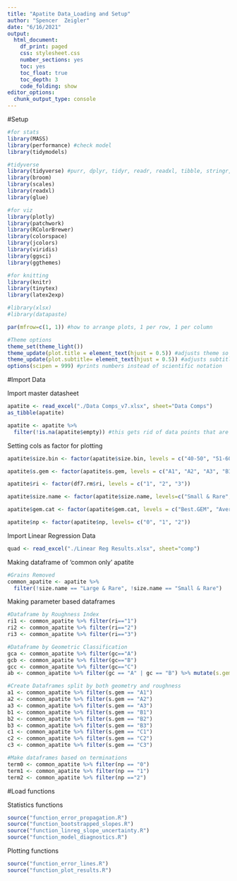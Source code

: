 ```yaml
---
title: "Apatite Data_Loading and Setup"
author: "Spencer  Zeigler"
date: "6/16/2021"
output:
  html_document: 
    df_print: paged
    css: stylesheet.css
    number_sections: yes
    toc: yes
    toc_float: true
    toc_depth: 3
    code_folding: show
editor_options:
  chunk_output_type: console
---
```


#Setup

```r

#for stats
library(MASS) 
library(performance) #check model
library(tidymodels)

#tidyverse
library(tidyverse) #purr, dplyr, tidyr, readr, readxl, tibble, stringr, forcats, ggplot2
library(broom)
library(scales) 
library(readxl) 
library(glue)

#for viz
library(plotly)
library(patchwork)
library(RColorBrewer)
library(colorspace)
library(jcolors)
library(viridis)
library(ggsci)
library(ggthemes)

#for knitting
library(knitr)
library(tinytex)
library(latex2exp) 

#library(xlsx) 
#library(datapaste)

par(mfrow=c(1, 1)) #how to arrange plots, 1 per row, 1 per column

#Theme options
theme_set(theme_light())
theme_update(plot.title = element_text(hjust = 0.5)) #adjusts theme so that all titles are centered
theme_update(plot.subtitle= element_text(hjust = 0.5)) #adjusts subtitle so they are all centered
options(scipen = 999) #prints numbers instead of scientific notation
```

#Import Data

Import master datasheet
```r
apatite <- read_excel("./Data Comps_v7.xlsx", sheet="Data Comps") 
as_tibble(apatite)

apatite <- apatite %>%
  filter(!is.na(apatite$empty)) #this gets rid of data points that are missing information
```

Setting cols as factor for plotting
```r
apatite$size.bin <- factor(apatite$size.bin, levels = c("40-50", "51-60", "61-70", "71-80", "81-90", "91-100", "101-110", "111-120", "121-130", "131-140", "141-150", "151-160", "161-170"))

apatite$s.gem <- factor(apatite$s.gem, levels = c("A1", "A2", "A3", "B1", "B2", "B3", "C1", "C2", "C3"))

apatite$ri <- factor(df7.rm$ri, levels = c("1", "2", "3"))

apatite$size.name <- factor(apatite$size.name, levels=c("Small & Rare","Small & Common","Typical & Common", "Large & Common", "Large & Rare"))

apatite$gem.cat <- factor(apatite$gem.cat, levels = c("Best.GEM", "Average.GEM", "Worst.GEM"))

apatite$np <- factor(apatite$np, levels= c("0", "1", "2"))
```

Import Linear Regression Data
```r
quad <- read_excel("./Linear Reg Results.xlsx", sheet="comp")
```

Making dataframe of 'common only' apatite
```r
#Grains Removed
common_apatite <- apatite %>%
  filter(!size.name == "Large & Rare", !size.name == "Small & Rare")
```

Making parameter based dataframes
```r
#Dataframe by Roughness Index 
ri1 <- common_apatite %>% filter(ri=="1")
ri2 <- common_apatite %>% filter(ri=="2")
ri3 <- common_apatite %>% filter(ri=="3")

#Dataframe by Geometric Classification
gca <- common_apatite %>% filter(gc=="A") 
gcb <- common_apatite %>% filter(gc=="B") 
gcc <- common_apatite %>% filter(gc=="C") 
ab <- common_apatite %>% filter(gc == "A" | gc == "B") %>% mutate(s.gem= "AB")

#Create Dataframes split by both geometry and roughness 
a1 <- common_apatite %>% filter(s.gem == "A1") 
a2 <- common_apatite %>% filter(s.gem == "A2")
a3 <- common_apatite %>% filter(s.gem == "A3")
b1 <- common_apatite %>% filter(s.gem == "B1") 
b2 <- common_apatite %>% filter(s.gem == "B2")
b3 <- common_apatite %>% filter(s.gem == "B3")
c1 <- common_apatite %>% filter(s.gem == "C1") 
c2 <- common_apatite %>% filter(s.gem == "C2")
c3 <- common_apatite %>% filter(s.gem == "C3")

#Make dataframes based on terminations 
term0 <- common_apatite %>% filter(np == "0")
term1 <- common_apatite %>% filter(np == "1")
term2 <- common_apatite %>% filter(np =="2")
```

#Load functions

Statistics functions
```r
source("function_error_propagation.R")
source("function_bootstrapped_slopes.R")
source("function_linreg_slope_uncertainty.R")
source("function_model_diagnostics.R")
```

Plotting functions
```r
source("function_error_lines.R")
source("function_plot_results.R")
```






